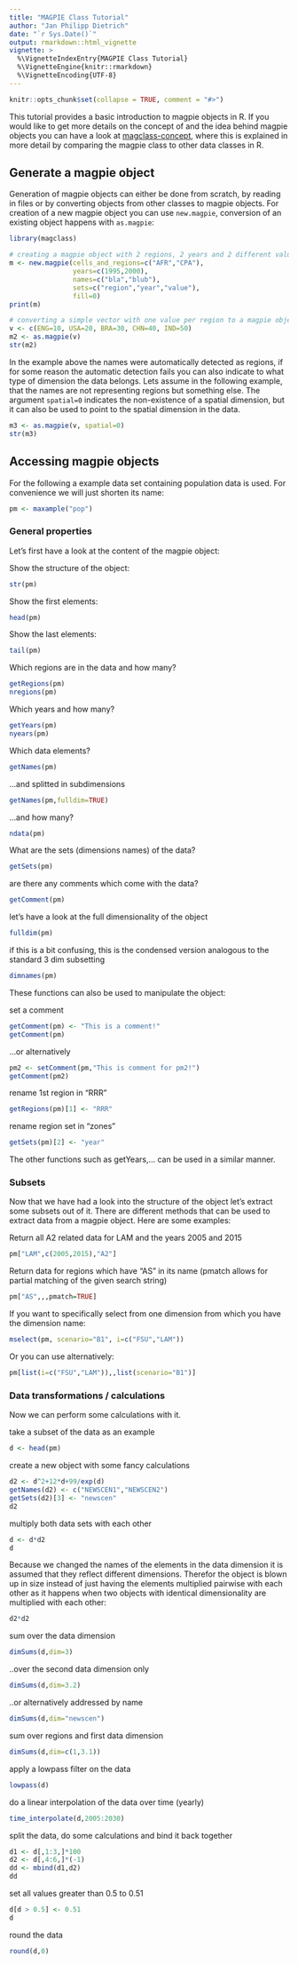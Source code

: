 ```yaml
---
title: "MAGPIE Class Tutorial"
author: "Jan Philipp Dietrich"
date: "`r Sys.Date()`"
output: rmarkdown::html_vignette
vignette: >
  %\VignetteIndexEntry{MAGPIE Class Tutorial}
  %\VignetteEngine{knitr::rmarkdown}
  %\VignetteEncoding{UTF-8}
---
```


```r
knitr::opts_chunk$set(collapse = TRUE, comment = "#>")
```

This tutorial provides a basic introduction to magpie objects in R. If you would like to get more details on the concept of and the idea behind magpie objects you can have a look at [magclass-concept](magclass-concept.html), where this is explained in more detail by comparing the magpie class to other data classes in R.

## Generate a magpie object

Generation of magpie objects can either be done from scratch, by reading in files or by converting objects from other classes to magpie objects. For creation of a new magpie object you can use `new.magpie`, conversion of an existing object happens with `as.magpie`:

```r
library(magclass)

# creating a magpie object with 2 regions, 2 years and 2 different values
m <- new.magpie(cells_and_regions=c("AFR","CPA"),
                years=c(1995,2000),
                names=c("bla","blub"),
                sets=c("region","year","value"),
                fill=0)
print(m)

# converting a simple vector with one value per region to a magpie object
v <- c(ENG=10, USA=20, BRA=30, CHN=40, IND=50)
m2 <- as.magpie(v)
str(m2)
```


In the example above the names were automatically detected as regions, if for some reason the automatic detection fails you can also indicate to what type of dimension the data belongs. Lets assume in the following example, that the names are not representing regions but something else. The argument `spatial=0` indicates the non-existence of a spatial dimension, but it can also be used to point to the spatial dimension in the data.

```r
m3 <- as.magpie(v, spatial=0) 
str(m3)
```

## Accessing magpie objects

For the following a example data set containing population data is used. For convenience we will just shorten its name:

```r
pm <- maxample("pop")
```

### General properties

Let's first have a look at the content of the magpie object:

Show the structure of the object:
```r
str(pm)
```

Show the first elements:
```r
head(pm)
```
Show the last elements:
```r
tail(pm)
```

Which regions are in the data and how many?
```r
getRegions(pm)
nregions(pm)
```

Which years and how many?
```r
getYears(pm)
nyears(pm)
```

Which data elements?
```r
getNames(pm)
```

...and splitted in subdimensions
```r
getNames(pm,fulldim=TRUE)
```

...and how many?
```r
ndata(pm)
```

What are the sets (dimensions names) of the data?
```r
getSets(pm)
```

are there any comments which come with the data?
```r
getComment(pm)
```

let's have a look at the full dimensionality of the object
```r
fulldim(pm)
```

if this is a bit confusing, this is the condensed version analogous to the standard 3 dim subsetting
```r
dimnames(pm)
```

These functions can also be used to manipulate the object:

set a comment
```r
getComment(pm) <- "This is a comment!" 
getComment(pm)
```
...or alternatively
```r
pm2 <- setComment(pm,"This is comment for pm2!")
getComment(pm2)
```
rename 1st region in "RRR" 
```r
getRegions(pm)[1] <- "RRR" 
```
rename region set in "zones" 
```r
getSets(pm)[2] <- "year" 
```

The other functions such as getYears,... can be used in a similar manner.

### Subsets

Now that we have had a look into the structure of the object let's extract some subsets out of it. There are different methods that can be used to extract data from a magpie object. Here are some examples:

Return all A2 related data for LAM and the years 2005 and 2015
```r
pm["LAM",c(2005,2015),"A2"]
```

Return data for regions which have "AS" in its name (pmatch allows for partial matching of the given search string)
```r
pm["AS",,,pmatch=TRUE]
```

If you want to specifically select from one dimension from which you have the dimension name:
```r
mselect(pm, scenario="B1", i=c("FSU","LAM"))
```
Or you can use alternatively:
```r
pm[list(i=c("FSU","LAM")),,list(scenario="B1")]
```


### Data transformations / calculations

Now we can perform some calculations with it.

take a subset of the data as an example
```r
d <- head(pm)
```

create a new object with some fancy calculations
```r
d2 <- d^2+12*d+99/exp(d)
getNames(d2) <- c("NEWSCEN1","NEWSCEN2")
getSets(d2)[3] <- "newscen"
d2
```

multiply both data sets with each other
```r
d <- d*d2
d
```
Because we changed the names of the elements in the data dimension it is assumed that they reflect different dimensions. Therefor the object is blown up in size instead of just having the elements multiplied pairwise with each other as it happens when two objects with identical dimensionality are multiplied with each other:

```r
d2*d2
```

sum over the data dimension
```r
dimSums(d,dim=3)
```
..over the second data dimension only
```r
dimSums(d,dim=3.2)
```
..or alternatively addressed by name
```r
dimSums(d,dim="newscen")
```
sum over regions and first data dimension
```r
dimSums(d,dim=c(1,3.1))
```

apply a lowpass filter on the data
```r
lowpass(d)
```

do a linear interpolation of the data over time (yearly)
```r
time_interpolate(d,2005:2030)
```

split the data, do some calculations and bind it back together
```r
d1 <- d[,1:3,]*100
d2 <- d[,4:6,]*(-1)
dd <- mbind(d1,d2)
dd
```

set all values greater than 0.5 to 0.51
```r
d[d > 0.5] <- 0.51
d
```

round the data
```r
round(d,0)
```




